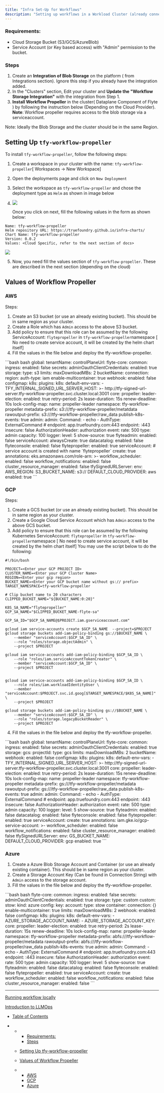 ```yaml
---
title: "Infra Set-Up for Workflows"
description: "Setting up workflows in a Workload Cluster (already connected to truefoundry) requires the following configuration to be done:"
---
```


### Requirements:

* Cloud Storage Bucket (S3/GCS/AzureBlob)
* Service Account (or Key based access) with "Admin" permission to the bucket.

### Steps

1. Create an **Integration of Blob Storage** on the platform ( from Integrations section). Ignore this step if you already have the integration added.
2. In the "Clusters" section, Edit your cluster and **Update the "Workflow Storage Integration"** with the integration from Step 1.
3. **Install Workflow Propeller** in the cluster( Dataplane Component of Flyte ) by following the instruction below (Depending on the Cloud Provider). **Note**: Workflow propeller requires access to the blob storage via a serviceaccount.

Note: Ideally the Blob Storage and the cluster should be in the same Region.

## Setting Up `tfy-workflow-propeller`

To install `tfy-workflow-propeller`, follow the following steps:

1. Create a workspace in your cluster with the name: `tfy-workflow-propeller`\[ Workspaces -> New Workspace]

2. Open the deployments page and click on `New Deployment`

3. Select the workspace as `tfy-workflow-propeller` and chose the deployment type as `Helm` as shown in image below

4. ![](/images/docs/1b9abf61270b3c9ca25494da450e69d7df1ec29cfd78eb9f470f0f0ef996e3d1-Screenshot_2024-09-18_at_4.51.54_PM.png)

   Once you click on next, fill the following values in the form as shown below:

```
Name: tfy-workflow-propeller
Helm repository URL: https://truefoundry.github.io/infra-charts/
Chart Name: tfy-workflow-propeller
Version: 0.0.2
Values: <Cloud Specific, refer to the next section of docs>
```

![](/images/docs/4d6988b4649a5aeaa27282a9c0598f650a280ee2e459d86df14b688df4643cb8-Screenshot_2024-09-18_at_4.51.05_PM.png)

5. Now, you need fill the values section of `tfy-workflow-propeller`. These are described in the next section (depending on the cloud)

## Values of Workflow Propeller

### AWS

Steps:

1. Create an S3 bucket (or use an already existing bucket). This should be in same region as your cluster.
2. Create a Role which has `Admin` access to the above S3 bucket.
3. Add policy to ensure that this role can be assumed by the following ServiceAccount: `flytepropeller` in `tfy-workflow-propeller`namespace \[ No need to create service account, it will be created by the helm chart itself]
4. Fill the values in the file below and deploy the tfy-workflow-propeller.

<CodeGroup>
  ```bash bash
  global:
    tenantName: <Enter your tenant name>
    controlPlaneUrl: <Enter the full control plane url e.g. https://xyz.truefoundry.tech>
  flyte-core:
    common:
      ingress:
        enabled: false
    secrets:
      adminOauthClientCredentials:
        enabled: true
    storage:
      type: s3
      limits:
        maxDownloadMBs: 2
      bucketName: <Enter your S3 bucket name>
      connection:
        region: <Enter your AWS region>
        auth-type: iam
      enable-multicontainer: true
    webhook:
      enabled: false
    configmap:
      k8s:
        plugins:
          k8s:
            default-env-vars:
              - TFY_INTERNAL_SIGNED_URL_SERVER_HOST: >-
                  http://tfy-signed-url-server.tfy-workflow-propeller.svc.cluster.local:3001
      core:
        propeller:
          leader-election:
            enabled: true
            retry-period: 2s
            lease-duration: 15s
            renew-deadline: 10s
            lock-config-map:
              name: propeller-leader
              namespace: tfy-workflow-propeller
          metadata-prefix: s3://<Enter your S3 bucket name>/tfy-workflow-propeller/metatdata
          rawoutput-prefix: s3://<Enter your S3 bucket name>/tfy-workflow-propeller/raw_data
          publish-k8s-events: true
      admin:
        admin:
          Command:
            - echo
            - <Enter your cluster token (can be found in tfy-agent helm chart>
          AuthType: ExternalCommand
          # endpoint: app.truefoundry.com:443
          endpoint: <Enter your control plane host (without https://)>:443
          insecure: false
          AuthorizationHeader: authorization
        event:
          rate: 500
          type: admin
          capacity: 100
      logger:
        level: 5
        show-source: true
    flyteadmin:
      enabled: false
      serviceAccount:
        alwaysCreate: true
    datacatalog:
      enabled: false
    flyteconsole:
      enabled: false
    flytepropeller:
      enabled: true
      serviceAccount:
        # service account is created with name `flytepropeller`
        create: true
        annotations:
          eks.amazonaws.com/role-arn: >-
            <Enter AWS role ARN with access to storage bucket>
    workflow_scheduler:
      enabled: false
    workflow_notifications:
      enabled: false
    cluster_resource_manager:
      enabled: false
  tfySignedURLServer:
    env:
      AWS_REGION: <Enter your AWS region here>
      S3_BUCKET_NAME: s3://<Enter your s3 bucket name here>
      DEFAULT_CLOUD_PROVIDER: aws
    enabled: true
  ```
</CodeGroup>

### GCP

Steps:

1. Create a GCS bucket (or use an already existing bucket). This should be in same region as your cluster.
2. Create a Google Cloud Service Account which has `Admin` access to the above GCS bucket.
3. Add policy to ensure that this role can be assumed by the following Kubernetes ServiceAccount: `flytepropeller` in `tfy-workflow-propeller`namespace \[ No need to create service account, it will be created by the helm chart itself] You may use the script below to do the following:

```
#!/bin/bash

PROJECT=<Enter your GCP PROJECT ID>
CLUSTER_NAME=<Enter your GCP Cluster Name>
REGION=<Enter your gcp region>
BUCKET_NAME=<Enter your GCP bucket name without gs:// prefix>
TARGET_NAMESPACE=tfy-workflow-propeller

# Clip bucket name to 20 characters
CLIPPED_BUCKET_NAME="${BUCKET_NAME:0:20}"

K8S_SA_NAME="flytepropeller"
GCP_SA_NAME="$CLIPPED_BUCKET_NAME-flyte-sa"

GCP_SA_ID="$GCP_SA_NAME@$PROJECT.iam.gserviceaccount.com"

gcloud iam service-accounts create $GCP_SA_NAME  --project=$PROJECT
gcloud storage buckets add-iam-policy-binding gs://$BUCKET_NAME \
    --member "serviceAccount:$GCP_SA_ID" \
    --role "roles/storage.objectAdmin" \
    --project $PROJECT

gcloud iam service-accounts add-iam-policy-binding $GCP_SA_ID \
    --role "roles/iam.serviceAccountTokenCreator" \
    --member "serviceAccount:$GCP_SA_ID" \
    --project $PROJECT
    

gcloud iam service-accounts add-iam-policy-binding $GCP_SA_ID \
    --role roles/iam.workloadIdentityUser \
    --member "serviceAccount:$PROJECT.svc.id.goog[$TARGET_NAMESPACE/$K8S_SA_NAME]" \
    --project $PROJECT

gcloud storage buckets add-iam-policy-binding gs://$BUCKET_NAME \
    --member "serviceAccount:$GCP_SA_ID" \
    --role "roles/storage.legacyBucketReader" \
    --project $PROJECT
```

4. Fill the values in the file below and deploy the tfy-workflow-propeller.

<CodeGroup>
  ```bash bash
  global:
    tenantName: <Enter your tenant name>
    controlPlaneUrl: <Enter the full control plane url e.g. https://xyz.truefoundry.tech>
  flyte-core:
    common:
      ingress:
        enabled: false
    secrets:
      adminOauthClientCredentials:
        enabled: true
    storage:
      gcs:
        projectId: <Enter GCP Project Id here>
      type: gcs
      limits:
        maxDownloadMBs: 2
      bucketName: <Enter GCS bucket name>
    webhook:
      enabled: false
    configmap:
      k8s:
        plugins:
          k8s:
            default-env-vars:
              - TFY_INTERNAL_SIGNED_URL_SERVER_HOST: >-
                  http://tfy-signed-url-server.tfy-workflow-propeller.svc.cluster.local:3001
      core:
        propeller:
          leader-election:
            enabled: true
            retry-period: 2s
            lease-duration: 15s
            renew-deadline: 10s
            lock-config-map:
              name: propeller-leader
              namespace: tfy-workflow-propeller
          metadata-prefix: gs://<Enter GCS bucket name>/tfy-workflow-propeller/metadata
          rawoutput-prefix: gs://<Enter GCS bucket name>/tfy-workflow-propeller/raw_data
          publish-k8s-events: true
      admin:
        admin:
          Command:
            - echo
            - <Enter your cluster token (can be found in tfy-agent helm chart>
          AuthType: ExternalCommand
          # endpoint: app.truefoundry.com:443
          endpoint: <Enter your control plane host (without https://)>:443
          insecure: false
          AuthorizationHeader: authorization
        event:
          rate: 500
          type: admin
          capacity: 100
      logger:
        level: 5
        show-source: true
    flyteadmin:
      enabled: false
    datacatalog:
      enabled: false
    flyteconsole:
      enabled: false
    flytepropeller:
      enabled: true
      serviceAccount:
        create: true
        annotations:
          iam.gke.io/gcp-service-account: >-
            <Enter your GCP Service Account Email>
    workflow_scheduler:
      enabled: false
    workflow_notifications:
      enabled: false
    cluster_resource_manager:
      enabled: false
  tfySignedURLServer:
    env:
      GS_BUCKET_NAME: <Enter you you GCS bucket name (without gs:// prefix)>
      DEFAULT_CLOUD_PROVIDER: gcp
    enabled: true
  ```
</CodeGroup>

### Azure

1. Create a Azure Blob Storage Account and Container (or use an already existing container). This should be in same region as your cluster.
2. Create a Storage Account Key (Can be found in Connection String) with `Admin` access to the storage account.
3. Fill the values in the file below and deploy the tfy-workflow-propeller.

<CodeGroup>
  ```bash bash
  flyte-core:
    common:
      ingress:
        enabled: false
    secrets:
      adminOauthClientCredentials:
        enabled: true
    storage:
      type: custom
      custom:
        stow:
          kind: azure
          config:
            key: <Enter your Azure Storage Account Key>
            account: <Enter your Storage Account Name>
        type: stow
        container: <Enter name of the Storage Container>
        connection: {}
        enable-multicontainer: true
      limits:
        maxDownloadMBs: 2
    webhook:
      enabled: false
    configmap:
      k8s:
        plugins:
          k8s:
            default-env-vars:
              - AZURE_STORAGE_ACCOUNT_NAME: <Enter your Storage Account Name>
              - AZURE_STORAGE_ACCOUNT_KEY: <Enter your Azure Storage Account Key>
      core:
        propeller:
          leader-election:
            enabled: true
            retry-period: 2s
            lease-duration: 15s
            renew-deadline: 10s
            lock-config-map:
              name: propeller-leader
              namespace: tfy-workflow-propeller
          metadata-prefix: abfs://<Enter name of the Storage Container>/tfy-workflow-propeller/metadata
          rawoutput-prefix: abfs://<Enter name of the Storage Container>/tfy-workflow-propeller/raw_data
          publish-k8s-events: true
      admin:
        admin:
          Command:
            - echo
            - <Enter your cluster token (can be found in tfy-agent helm chart>
          AuthType: ExternalCommand
          # endpoint: app.truefoundry.com:443
          endpoint: <Enter your control plane host (without https://)>:443
          insecure: false
          AuthorizationHeader: authorization
        event:
          rate: 500
          type: admin
          capacity: 100
      logger:
        level: 5
        show-source: true
    flyteadmin:
      enabled: false
    datacatalog:
      enabled: false
    flyteconsole:
      enabled: false
    flytepropeller:
      enabled: true
      serviceAccount:
        create: true
    workflow_scheduler:
      enabled: false
    workflow_notifications:
      enabled: false
    cluster_resource_manager:
      enabled: false
  ```
</CodeGroup>

***

[Running workflow locally](/docs/running-workflow-locally)

[Introduction to LLMOps](/docs/introduction-1)

* [Table of Contents](#)

* * * [Requirements:](#requirements)
    * [Steps](#steps)

  * [Setting Up tfy-workflow-propeller](#setting-up-tfy-workflow-propeller)

  * [Values of Workflow Propeller](#values-of-workflow-propeller)

  * * [AWS](#aws)
    * [GCP](#gcp)
    * [Azure](#azure)
